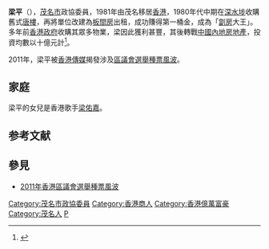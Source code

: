 '''梁平'''（{{bd|||catIdx=Liang梁}}），[[茂名市|茂名市]]政協委員，1981年由茂名移居[[香港|香港]]，1980年代中期在[[深水埗|深水埗]]收購舊式[[唐樓|唐樓]]，再將單位改建為[[板間房|板間房]]出租，成功賺得第一桶金，成為「[[劏房|劏房]]大王」。多年前[[香港政府|香港政府]]收購其眾多物業，梁因此獲利甚豐，其後轉戰[[中國內地|中國內地]][[房地產|房地產]]，投資均數以十億元計<ref>{{Cite web |url=http://hk.apple.nextmedia.com/template/apple/art_main.php?iss_id=20111129&sec_id=4104&art_id=15844669 |title=政協委員梁平擁一千物業 種票王大起底《蘋果日報》2011年11月29日 |accessdate=2011年11月29日 |archive-date=2011年11月30日 |archive-url=https://web.archive.org/web/20111130211644/http://hk.apple.nextmedia.com/template/apple/art_main.php?iss_id=20111129&sec_id=4104&art_id=15844669 |dead-url=no }}</ref>。

2011年，梁平被[[香港傳媒|香港傳媒]]揭發涉及[[區議會選舉種票風波|區議會選舉種票風波]]。

==家庭==
梁平的女兒是香港歌手[[梁佑嘉|梁佑嘉]]。

==参考文献==
{{Reflist}}

==參見==
*[[2011年香港區議會選舉種票風波|2011年香港區議會選舉種票風波]]

{{DEFAULTSORT:L梁}}
[[Category:茂名市政協委員|Category:茂名市政協委員]]
[[Category:香港商人|Category:香港商人]]
[[Category:香港億萬富豪|Category:香港億萬富豪]]
[[Category:茂名人|Category:茂名人]]
[[Category:梁姓|P]]